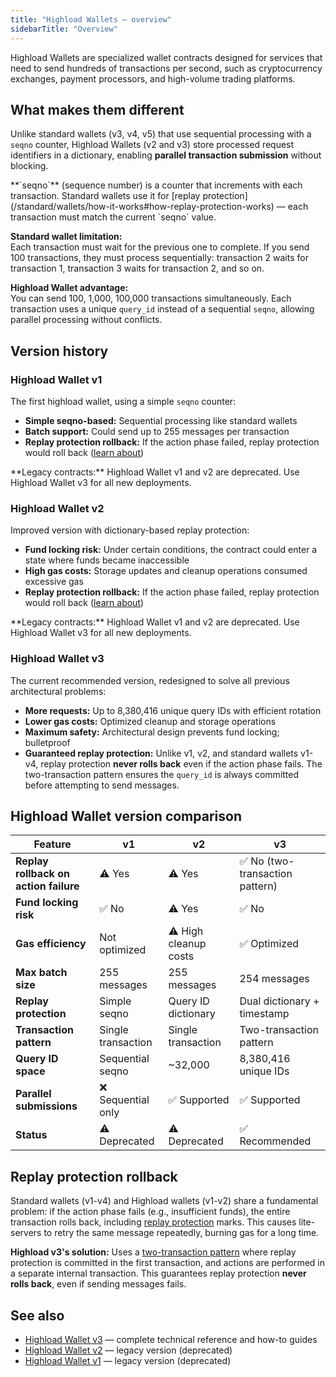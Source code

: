 ```yaml
---
title: "Highload Wallets — overview"
sidebarTitle: "Overview"
---
```



Highload Wallets are specialized wallet contracts designed for services that need to send hundreds of transactions per second, such as cryptocurrency exchanges, payment processors, and high-volume trading platforms.

## What makes them different

Unlike standard wallets (v3, v4, v5) that use sequential processing with a `seqno` counter, Highload Wallets (v2 and v3) store processed request identifiers in a dictionary, enabling **parallel transaction submission** without blocking.

<Aside>
  **`seqno`** (sequence number) is a counter that increments with each transaction. Standard wallets use it for [replay protection](/standard/wallets/how-it-works#how-replay-protection-works) — each transaction must match the current `seqno` value.
</Aside>

**Standard wallet limitation:**\
Each transaction must wait for the previous one to complete. If you send 100 transactions, they must process sequentially: transaction 2 waits for transaction 1, transaction 3 waits for transaction 2, and so on.

**Highload Wallet advantage:**\
You can send 100, 1,000, 100,000 transactions simultaneously. Each transaction uses a unique `query_id` instead of a sequential `seqno`, allowing parallel processing without conflicts.

## Version history

### Highload Wallet v1

The first highload wallet, using a simple `seqno` counter:

- **Simple seqno-based:** Sequential processing like standard wallets
- **Batch support:** Could send up to 255 messages per transaction
- **Replay protection rollback:** If the action phase failed, replay protection would roll back ([learn about](#replay-protection-rollback))

<Aside
  type="danger"
>
  **Legacy contracts:** Highload Wallet v1 and v2 are deprecated. Use Highload Wallet v3 for all new deployments.
</Aside>

### Highload Wallet v2

Improved version with dictionary-based replay protection:

- **Fund locking risk:** Under certain conditions, the contract could enter a state where funds became inaccessible
- **High gas costs:** Storage updates and cleanup operations consumed excessive gas
- **Replay protection rollback:** If the action phase failed, replay protection would roll back ([learn about](#replay-protection-rollback))

<Aside
  type="danger"
>
  **Legacy contracts:** Highload Wallet v1 and v2 are deprecated. Use Highload Wallet v3 for all new deployments.
</Aside>

### Highload Wallet v3

The current recommended version, redesigned to solve all previous architectural problems:

- **More requests:** Up to 8,380,416 unique query IDs with efficient rotation
- **Lower gas costs:** Optimized cleanup and storage operations
- **Maximum safety:** Architectural design prevents fund locking; bulletproof
- **Guaranteed replay protection:** Unlike v1, v2, and standard wallets v1-v4, replay protection **never rolls back** even if the action phase fails. The two-transaction pattern ensures the `query_id` is always committed before attempting to send messages.

## Highload Wallet version comparison

| Feature                               | v1                 | v2                    | v3                             |
| ------------------------------------- | ------------------ | --------------------- | ------------------------------ |
| **Replay rollback on action failure** | ⚠️ Yes             | ⚠️ Yes                | ✅ No (two-transaction pattern) |
| **Fund locking risk**                 | ✅ No               | ⚠️ Yes                | ✅ No                           |
| **Gas efficiency**                    | Not optimized      | ⚠️ High cleanup costs | ✅ Optimized                    |
| **Max batch size**                    | 255 messages       | 255 messages          | 254 messages                   |
| **Replay protection**                 | Simple seqno       | Query ID dictionary   | Dual dictionary + timestamp    |
| **Transaction pattern**               | Single transaction | Single transaction    | Two-transaction pattern        |
| **Query ID space**                    | Sequential seqno   | \~32,000              | 8,380,416 unique IDs           |
| **Parallel submissions**              | ❌ Sequential only  | ✅ Supported           | ✅ Supported                    |
| **Status**                            | ⚠️ Deprecated      | ⚠️ Deprecated         | ✅ Recommended                  |

## Replay protection rollback

Standard wallets (v1-v4) and Highload wallets (v1-v2) share a fundamental problem: if the action phase fails (e.g., insufficient funds), the entire transaction rolls back, including [replay protection](/standard/wallets/how-it-works#how-replay-protection-works) marks. This causes lite-servers to retry the same message repeatedly, burning gas for a long time.

**Highload v3's solution:** Uses a [two-transaction pattern](/standard/wallets/highload/v3/specification#why-internal-messages-to-self%3F) where replay protection is committed in the first transaction, and actions are performed in a separate internal transaction. This guarantees replay protection **never rolls back**, even if sending messages fails.

## See also

- [Highload Wallet v3](/standard/wallets/highload/v3/specification) — complete technical reference and how-to guides
- [Highload Wallet v2](/standard/wallets/highload/v2/specification) — legacy version (deprecated)
- [Highload Wallet v1](https://github.com/ton-blockchain/ton/blob/4ebd7412c52248360464c2df5f434c8aaa3edfe1/crypto/smartcont/highload-wallet-code.fc) — legacy version (deprecated)
